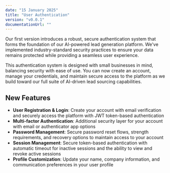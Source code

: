 ```yaml
---
date: "15 January 2025"
title: "User Authentication"
version: "v0.0.1"
documentationUrl: ""
---
```


Our first version introduces a robust, secure authentication system that forms the foundation of our AI-powered lead generation platform. We've implemented industry-standard security practices to ensure your data remains protected while providing a seamless user experience.

This authentication system is designed with small businesses in mind, balancing security with ease of use. You can now create an account, manage your credentials, and maintain secure access to the platform as we build toward our full suite of AI-driven lead sourcing capabilities.

## New Features

- **User Registration & Login**: Create your account with email verification and securely access the platform with JWT token-based authentication
- **Multi-factor Authentication**: Additional security layer for your account with email or authenticator app options
- **Password Management**: Secure password reset flows, strength requirements, and recovery options to maintain access to your account
- **Session Management**: Secure token-based authentication with automatic timeout for inactive sessions and the ability to view and revoke active sessions
- **Profile Customization**: Update your name, company information, and communication preferences in your user profile 